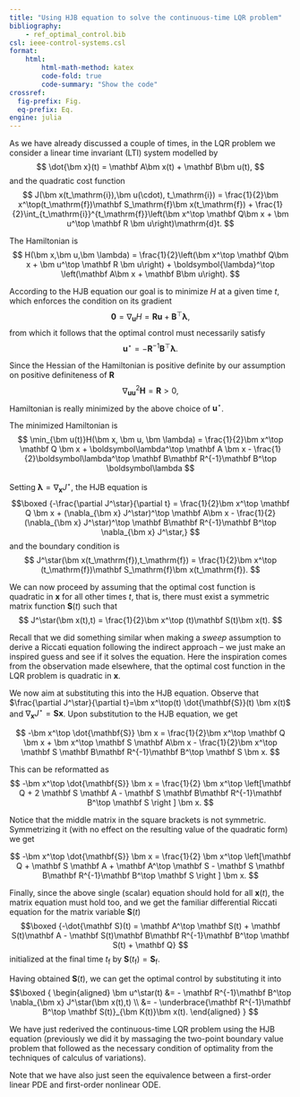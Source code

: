 ```yaml
---
title: "Using HJB equation to solve the continuous-time LQR problem"
bibliography: 
    - ref_optimal_control.bib
csl: ieee-control-systems.csl
format:
    html:
        html-math-method: katex
        code-fold: true
        code-summary: "Show the code"
crossref:
  fig-prefix: Fig. 
  eq-prefix: Eq.
engine: julia
---
```


As we have already discussed a couple of times, in the LQR problem we consider a linear time invariant (LTI) system modelled by
$$
\dot{\bm x}(t) = \mathbf A\bm x(t) + \mathbf B\bm u(t),
$$
and the quadratic cost function
$$
J(\bm x(t_\mathrm{i}),\bm u(\cdot), t_\mathrm{i}) = \frac{1}{2}\bm x^\top(t_\mathrm{f})\mathbf S_\mathrm{f}\bm x(t_\mathrm{f}) + \frac{1}{2}\int_{t_\mathrm{i}}^{t_\mathrm{f}}\left(\bm x^\top \mathbf Q\bm x + \bm u^\top \mathbf R \bm u\right)\mathrm{d}t.
$$

The Hamiltonian is
$$
H(\bm x,\bm u,\bm \lambda) = \frac{1}{2}\left(\bm x^\top \mathbf Q\bm x + \bm u^\top \mathbf R \bm u\right) + \boldsymbol{\lambda}^\top \left(\mathbf A\bm x + \mathbf B\bm u\right).
$$

According to the HJB equation our goal is to minimize $H$ at a given time $t$, which enforces the condition on its gradient 
$$
\mathbf 0 = \nabla_{\bm u} H = \mathbf R\bm u + \mathbf B^\top \boldsymbol\lambda,
$$
from which it follows that the optimal control must necessarily satisfy 
$$
\bm u^\star = -\mathbf R^{-1} \mathbf B^\top \boldsymbol\lambda.
$$

Since the Hessian of the Hamiltonian is positive definite by our assumption on positive definiteness of $\mathbf R$
$$
\nabla_{\bm u \bm u}^2 \mathbf H = \mathbf R > 0,
$$
Hamiltonian is really minimized by the above choice of $\bm u^\star$.

The minimized Hamiltonian is
$$
\min_{\bm u(t)}H(\bm x, \bm u, \bm \lambda) = \frac{1}{2}\bm x^\top \mathbf Q \bm x + \boldsymbol\lambda^\top \mathbf A \bm x - \frac{1}{2}\boldsymbol\lambda^\top \mathbf B\mathbf R^{-1}\mathbf B^\top \boldsymbol\lambda
$$

Setting $\boldsymbol\lambda = \nabla_{\bm x} J^\star$, the HJB equation is
$$\boxed
{-\frac{\partial J^\star}{\partial t} = \frac{1}{2}\bm x^\top \mathbf Q \bm x + (\nabla_{\bm x} J^\star)^\top \mathbf A\bm x - \frac{1}{2}(\nabla_{\bm x} J^\star)^\top \mathbf B\mathbf R^{-1}\mathbf B^\top \nabla_{\bm x} J^\star,}
$$
and the boundary condition is
$$
J^\star(\bm x(t_\mathrm{f}),t_\mathrm{f}) = \frac{1}{2}\bm x^\top (t_\mathrm{f})\mathbf S_\mathrm{f}\bm x(t_\mathrm{f}).
$$

We can now proceed by assuming that the optimal cost function is quadratic in $\bm x$ for all other times $t$, that is, there must exist a symmetric matrix function $\mathbf S(t)$ such that
$$
J^\star(\bm x(t),t) = \frac{1}{2}\bm x^\top (t)\mathbf S(t)\bm x(t).
$$

:::{.callout-note}
Recall that we did something similar when making a *sweep* assumption to derive a Riccati equation following the indirect approach – we just make an inspired guess and see if it solves the equation. Here the inspiration comes from the observation made elsewhere, that the optimal cost function in the LQR problem is quadratic in $\bm x$.
:::

We now aim at substituting this into the HJB equation. Observe that $\frac{\partial J^\star}{\partial t}=\bm x^\top(t) \dot{\mathbf{S}}(t) \bm x(t)$ and $\nabla_{\bm x} J^\star = \mathbf S \bm x$. Upon substitution to the HJB equation, we get

$$
-\bm x^\top \dot{\mathbf{S}} \bm x = \frac{1}{2}\bm x^\top \mathbf Q \bm x + \bm x^\top \mathbf S \mathbf A\bm x - \frac{1}{2}\bm x^\top \mathbf S \mathbf B\mathbf R^{-1}\mathbf B^\top \mathbf S \bm x.
$$

This can be reformatted as
$$
-\bm x^\top \dot{\mathbf{S}} \bm x = \frac{1}{2} \bm x^\top \left[\mathbf Q + 2 \mathbf S \mathbf A - \mathbf S \mathbf B\mathbf R^{-1}\mathbf B^\top \mathbf S \right ] \bm x.
$$

Notice that the middle matrix in the square brackets is not symmetric. Symmetrizing it (with no effect on the resulting value of the quadratic form) we get

$$
-\bm x^\top \dot{\mathbf{S}} \bm x = \frac{1}{2} \bm x^\top \left[\mathbf Q + \mathbf S \mathbf A + \mathbf A^\top \mathbf S  - \mathbf S \mathbf B\mathbf R^{-1}\mathbf B^\top \mathbf S \right ] \bm x.
$$

Finally, since the above single (scalar) equation should hold for all $\bm x(t)$, the matrix equation must hold too, and we get the familiar differential Riccati equation for the matrix variable $\mathbf S(t)$
$$\boxed
{-\dot{\mathbf S}(t) = \mathbf A^\top \mathbf S(t) + \mathbf S(t)\mathbf A - \mathbf S(t)\mathbf B\mathbf R^{-1}\mathbf B^\top \mathbf S(t) + \mathbf Q}
$$
initialized at the final time $t_\mathrm{f}$ by $\mathbf S(t_\mathrm{f}) = \mathbf S_\mathrm{f}$.

Having obtained $\mathbf S(t)$, we can get the optimal control by substituting it into 
$$\boxed
{
\begin{aligned}
    \bm u^\star(t) &= - \mathbf R^{-1}\mathbf B^\top \nabla_{\bm x} J^\star(\bm x(t),t) \\
                   &= - \underbrace{\mathbf R^{-1}\mathbf B^\top \mathbf S(t)}_{\bm K(t)}\bm x(t).
\end{aligned}
}
$$

We have just rederived the continuous-time LQR problem using the HJB equation (previously we did it by massaging the two-point boundary value problem that followed as the necessary condition of optimality from the techniques of calculus of variations).

Note that we have also just seen the equivalence between a first-order linear PDE and first-order nonlinear ODE. 